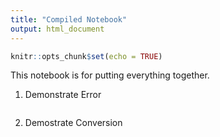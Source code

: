 ```yaml
---
title: "Compiled Notebook"
output: html_document
---
```


```r
knitr::opts_chunk$set(echo = TRUE)
```

This notebook is for putting everything together.


1. Demonstrate Error
```r

```



2. Demostrate Conversion 
```r

```


